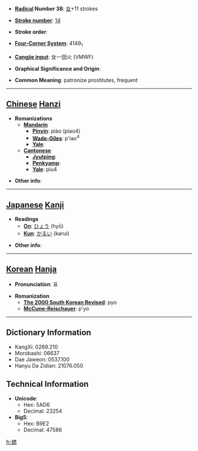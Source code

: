 * '''[[Wiktionary:Chinese radical index| Radical]] Number 38''': [[Wiktionary:Chinese radical index 女|女]]+11 strokes

* '''[[Wiktionary:Chinese total strokes index|Stroke number]]''': [[Wiktionary:Chinese total strokes index 14|14]]

* '''Stroke order''': 

* '''[[Wiktionary:Chinese four corner index|Four-Corner System]]''': 4149<sub>1</sub>

* '''[[Wiktionary:Chinese Cangjie index|Cangjie input]]''': 女一田火 (VMWF)

* '''Graphical Significance and Origin''': 

* '''Common Meaning''': patronize prostitutes, frequent

----

== [[Chinese]] [[Hanzi]] ==

* '''Romanizations'''
** '''[[Mandarin]]'''
*** '''[[Pinyin]]''': piào (piao4)
*** '''[[Wade-Giles]]''': p'iao<sup>4</sup>
*** '''[[Yale]]''': 
** '''[[Cantonese]]'''
*** '''[[Jyutping]]''':
*** '''[[Penkyamp]]''': 
*** '''[[Yale]]''': piu4

* '''Other info''': 

----

== [[Japanese]] [[Kanji]] ==

* '''Readings'''
** '''[[On]]''': [[ひょう]] (hyō)
** '''[[Kun]]''': [[かるい]] (karui)

* '''Other info''':  

----

== [[Korean]] [[Hanja]] ==

* '''Pronunciation''': 표

* '''Romanization'''
** '''[[The 2000 South Korean Revised Romanization|The 2000 South Korean Revised]]''': pyo
** '''[[McCune-Reischauer]]''': p'yo

----

== Dictionary Information ==

* KangXi: 0269.210
* Morobashi: 06637
* Dae Jaweon: 0537.100
* Hanyu Da Zidian: 21076.050

== Technical Information ==

* '''Unicode''':
** Hex: 5AD6
** Decimal: 23254
* '''Big5''':
** Hex: B9E2
** Decimal: 47586

[[fr:嫖]]
